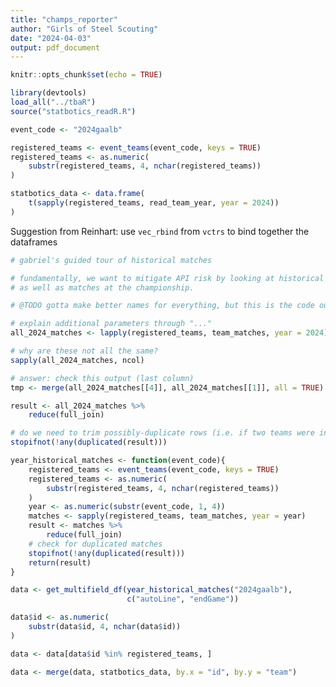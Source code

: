 ```yaml
---
title: "champs_reporter"
author: "Girls of Steel Scouting"
date: "2024-04-03"
output: pdf_document
---
```


```r
knitr::opts_chunk$set(echo = TRUE)
```

```r
library(devtools)
load_all("../tbaR")
source("statbotics_readR.R")

event_code <- "2024gaalb"

registered_teams <- event_teams(event_code, keys = TRUE)
registered_teams <- as.numeric(
    substr(registered_teams, 4, nchar(registered_teams))
)

statbotics_data <- data.frame(
    t(sapply(registered_teams, read_team_year, year = 2024))
)
```

Suggestion from Reinhart: 
use `vec_rbind` from `vctrs` to bind together the dataframes

```r
# gabriel's guided tour of historical matches

# fundamentally, we want to mitigate API risk by looking at historical matches
# as well as matches at the championship.

# @TODO gotta make better names for everything, but this is the code outline

# explain additional parameters through "..."
all_2024_matches <- lapply(registered_teams, team_matches, year = 2024)

# why are these not all the same?
sapply(all_2024_matches, ncol)

# answer: check this output (last column)
tmp <- merge(all_2024_matches[[4]], all_2024_matches[[1]], all = TRUE)

result <- all_2024_matches %>%
    reduce(full_join)

# do we need to trim possibly-duplicate rows (i.e. if two teams were in the same match?)
stopifnot(!any(duplicated(result)))

year_historical_matches <- function(event_code){
    registered_teams <- event_teams(event_code, keys = TRUE)
    registered_teams <- as.numeric(
        substr(registered_teams, 4, nchar(registered_teams))
    )
    year <- as.numeric(substr(event_code, 1, 4))
    matches <- sapply(registered_teams, team_matches, year = year)
    result <- matches %>%
        reduce(full_join)
    # check for duplicated matches
    stopifnot(!any(duplicated(result)))
    return(result)
}

data <- get_multifield_df(year_historical_matches("2024gaalb"), 
                          c("autoLine", "endGame"))

data$id <- as.numeric(
    substr(data$id, 4, nchar(data$id))
)

data <- data[data$id %in% registered_teams, ]

data <- merge(data, statbotics_data, by.x = "id", by.y = "team")
```

